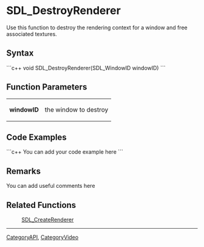 <!-- pragma section-numbers off -->
<!-- pragma disable-camelcase -->

= SDL_DestroyRenderer =
Use this function to destroy the rendering context for a window and free associated textures.


== Syntax ==
```c++
void SDL_DestroyRenderer(SDL_WindowID windowID)
```

== Function Parameters ==
{|
|'''windowID'''
|the window to destroy
|}

== Code Examples ==
```c++
You can add your code example here
```

== Remarks ==
You can add useful comments here

== Related Functions ==
:[[SDL_CreateRenderer]]

----
[[CategoryAPI]], [[CategoryVideo]]
